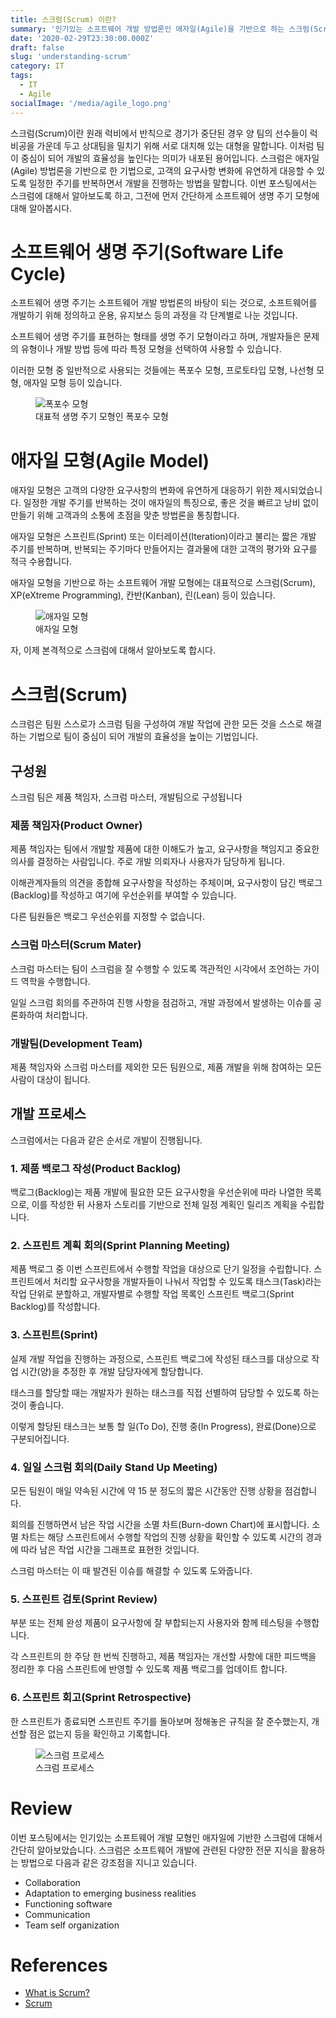 ```yaml
---
title: 스크럼(Scrum) 이란?
summary: '인기있는 소프트웨어 개발 방법론인 애자일(Agile)을 기반으로 하는 스크럼(Scrum)에 대해서 알아봅시다'
date: '2020-02-29T23:30:00.000Z'
draft: false
slug: 'understanding-scrum'
category: IT
tags:
  - IT
  - Agile
socialImage: '/media/agile_logo.png'
---
```


스크럼(Scrum)이란 원래 럭비에서 반칙으로 경기가 중단된 경우 양 팀의 선수들이 럭비공을 가운데 두고 상대팀을 밀치기 위해 서로 대치해 있는 대형을 말합니다. 이처럼 팀이 중심이 되어 개발의 효율성을 높인다는 의미가 내포된 용어입니다. 스크럼은 애자일(Agile) 방법론을 기반으로 한 기법으로, 고객의 요구사항 변화에 유연하게 대응할 수 있도록 일정한 주기를 반복하면서 개발을 진행하는 방법을 말합니다.
이번 포스팅에서는 스크럼에 대해서 알아보도록 하고, 그전에 먼저 간단하게 소프트웨어 생명 주기 모형에 대해 알아봅시다.

# 소프트웨어 생명 주기(Software Life Cycle)

소프트웨어 생명 주기는 소프트웨어 개발 방법론의 바탕이 되는 것으로, 소프트웨어를 개발하기 위해 정의하고 운용, 유지보스 등의 과정을 각 단계별로 나눈 것입니다.

소프트웨어 생명 주기를 표현하는 형태를 생명 주기 모형이라고 하며, 개발자들은 문제의 유형이나 개발 방법 등에 따라 특정 모형을 선택하여 사용할 수 있습니다.

이러한 모형 중 일반적으로 사용되는 것들에는 폭포수 모형, 프로토타입 모형, 나선형 모형, 애자일 모형 등이 있습니다.

<figure>
  <img
    style={{ width: '100%', objectFit: 'contain' }}
    alt="폭포수 모형"
    src="/media/agile/waterfall.png"
  />
  <figcaption style={{ color: 'grey' }}>대표적 생명 주기 모형인 폭포수 모형</figcaption>
</figure>

# 애자일 모형(Agile Model)

애자일 모형은 고객의 다양한 요구사항의 변화에 유연하게 대응하기 위한 제시되었습니다. 일정한 개발 주기를 반복하는 것이 애자일의 특징으로, 좋은 것을 빠르고 낭비 없이 만들기 위해 고객과의 소통에 초점을 맞춘 방법론을 통칭합니다.

애자일 모형은 스프린트(Sprint) 또는 이터레이션(Iteration)이라고 불리는 짧은 개발 주기를 반복하며, 반복되는 주기마다 만들어지는 결과물에 대한 고객의 평가와 요구를 적극 수용합니다.

애자일 모형을 기반으로 하는 소프트웨어 개발 모형에는 대표적으로 스크럼(Scrum), XP(eXtreme Programming), 칸반(Kanban), 린(Lean) 등이 있습니다.

<figure>
  <img
    style={{ width: '100%', objectFit: 'contain' }}
    alt="애자일 모형"
    src="/media/agile/agile.png"
  />
  <figcaption style={{ color: 'grey' }}>애자일 모형</figcaption>
</figure>

자, 이제 본격적으로 스크럼에 대해서 알아보도록 합시다.

# 스크럼(Scrum)

스크럼은 팀원 스스로가 스크럼 팀을 구성하여 개발 작업에 관한 모든 것을 스스로 해결하는 기법으로 팀이 중심이 되어 개발의 효율성을 높이는 기법입니다.

## 구성원

스크럼 팀은 제품 책임자, 스크럼 마스터, 개발팀으로 구성됩니다

### 제품 책임자(Product Owner)

제품 책임자는 팀에서 개발할 제품에 대한 이해도가 높고, 요구사항을 책임지고 중요한 의사를 결정하는 사람입니다. 주로 개발 의뢰자나 사용자가 담당하게 됩니다.

이해관계자들의 의견을 종합해 요구사항을 작성하는 주체이며, 요구사항이 담긴 백로그(Backlog)를 작성하고 여기에 우선순위를 부여할 수 있습니다.

다른 팀원들은 백로그 우선순위를 지정할 수 없습니다.

### 스크럼 마스터(Scrum Mater)

스크럼 마스터는 팀이 스크럼을 잘 수행할 수 있도록 객관적인 시각에서 조언하는 가이드 역학을 수행합니다.

일일 스크럼 회의를 주관하여 진행 사항을 점검하고, 개발 과정에서 발생하는 이슈를 공론화하여 처리합니다.

### 개발팀(Development Team)

제품 책임자와 스크럼 마스터를 제외한 모든 팀원으로, 제품 개발을 위해 참여하는 모든 사람이 대상이 됩니다.

## 개발 프로세스

스크럼에서는 다음과 같은 순서로 개발이 진행됩니다.

### 1. 제품 백로그 작성(Product Backlog)

백로그(Backlog)는 제품 개발에 필요한 모든 요구사항을 우선순위에 따라 나열한 목록으로, 이를 작성한 뒤 사용자 스토리를 기반으로 전체 일정 계획인 릴리즈 계획을 수립합니다.

### 2. 스프린트 계획 회의(Sprint Planning Meeting)

제품 백로그 중 이번 스프린트에서 수행할 작업을 대상으로 단기 일정을 수립합니다. 스프린트에서 처리할 요구사항을 개발자들이 나눠서 작업할 수 있도록 태스크(Task)라는 작업 단위로 분할하고, 개발자별로 수행할 작업 목록인 스프린트 백로그(Sprint Backlog)를 작성합니다.

### 3. 스프린트(Sprint)

실제 개발 작업을 진행하는 과정으로, 스프린트 백로그에 작성된 태스크를 대상으로 작업 시간(양)을 추정한 후 개발 담당자에게 할당합니다.

태스크를 할당할 때는 개발자가 원하는 태스크를 직접 선별하여 담당할 수 있도록 하는 것이 좋습니다.

이렇게 할당된 태스크는 보통 할 일(To Do), 진행 중(In Progress), 완료(Done)으로 구분되어집니다.

### 4. 일일 스크럼 회의(Daily Stand Up Meeting)

모든 팀원이 매일 약속된 시간에 약 15 분 정도의 짧은 시간동안 진행 상황을 점검합니다.

회의를 진행하면서 남은 작업 시간을 소멸 차트(Burn-down Chart)에 표시합니다. 소멸 차트는 해당 스프린트에서 수행할 작업의 진행 상황을 확인할 수 있도록 시간의 경과에 따라 남은 작업 시간을 그래프로 표현한 것입니다.

스크럼 마스터는 이 때 발견된 이슈를 해결할 수 있도록 도와줍니다.

### 5. 스프린트 검토(Sprint Review)

부분 또는 전체 완성 제품이 요구사항에 잘 부합되는지 사용자와 함께 테스팅을 수행합니다.

각 스프린트의 한 주당 한 번씩 진행하고, 제품 책임자는 개선할 사항에 대한 피드백을 정리한 후 다음 스프린트에 반영할 수 있도록 제품 백로그를 업데이트 합니다.

### 6. 스프린트 회고(Sprint Retrospective)

한 스프린트가 종료되면 스프린트 주기를 돌아보며 정해놓은 규칙을 잘 준수했는지, 개선할 점은 없는지 등을 확인하고 기록합니다.

<figure>
  <img
    style={{ width: '100%', objectFit: 'contain' }}
    alt="스크럼 프로세스"
    src="/media/agile/scrum.jpeg"
  />
  <figcaption style={{ color: 'grey' }}>스크럼 프로세스</figcaption>
</figure>

# Review

이번 포스팅에서는 인기있는 소프트웨어 개발 모형인 애자일에 기반한 스크럼에 대해서 간단히 알아보았습니다. 스크럼은 소프트웨어 개발에 관련된 다양한 전문 지식을 활용하는 방법으로 다음과 같은 강조점을 지니고 있습니다.

- Collaboration
- Adaptation to emerging business realities
- Functioning software
- Communication
- Team self organization

# References

- [What is Scrum?](https://www.linkedin.com/pulse/what-scrum-priyanka-singla)
- [Scrum](https://www.atlassian.com/agile/scrum)
